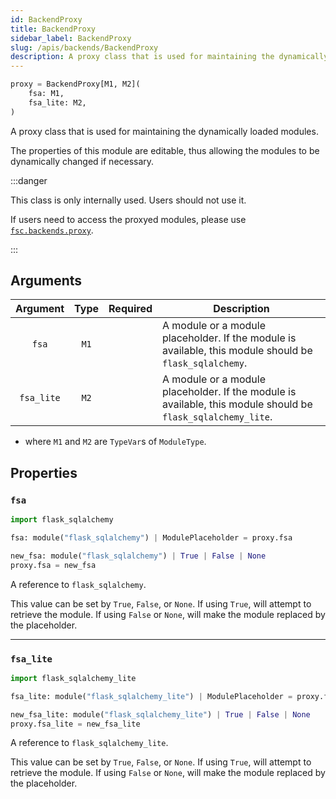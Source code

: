 ```yaml
---
id: BackendProxy
title: BackendProxy
sidebar_label: BackendProxy
slug: /apis/backends/BackendProxy
description: A proxy class that is used for maintaining the dynamically loaded modules.
---
```




<APITopBar type="class" isPrivate={true} source="backends.BackendProxy" />

```python
proxy = BackendProxy[M1, M2](
    fsa: M1,
    fsa_lite: M2,
)
```

A proxy class that is used for maintaining the dynamically loaded modules.

The properties of this module are editable, thus allowing the modules to be
dynamically changed if necessary.

:::danger

This class is only internally used. Users should not use it.

If users need to access the proxyed modules, please use
[`fsc.backends.proxy`](./proxy.mdx).

:::

## Arguments

|  Argument  | Type |             Required              | <center>Description</center>                                                                                 |
| :--------: | :--: | :-------------------------------: | ------------------------------------------------------------------------------------------------------------ |
|   `fsa`    | `M1` | <InlineIcon icon={vsiCheckIcon}/> | A module or a module placeholder. If the module is available, this module should be `flask_sqlalchemy`.      |
| `fsa_lite` | `M2` | <InlineIcon icon={vsiCheckIcon}/> | A module or a module placeholder. If the module is available, this module should be `flask_sqlalchemy_lite`. |

- where `M1` and `M2` are `TypeVar`s of `ModuleType`.

## Properties

### <IconObjType type="param"/> `fsa`

```python
import flask_sqlalchemy

fsa: module("flask_sqlalchemy") | ModulePlaceholder = proxy.fsa

new_fsa: module("flask_sqlalchemy") | True | False | None
proxy.fsa = new_fsa
```

A reference to `flask_sqlalchemy`.

This value can be set by `True`, `False`, or `None`.
If using `True`, will attempt to retrieve the module.
If using `False` or `None`, will make the module replaced by the placeholder.

---

### <IconObjType type="param"/> `fsa_lite`

```python
import flask_sqlalchemy_lite

fsa_lite: module("flask_sqlalchemy_lite") | ModulePlaceholder = proxy.fsa_lite

new_fsa_lite: module("flask_sqlalchemy_lite") | True | False | None
proxy.fsa_lite = new_fsa_lite
```

A reference to `flask_sqlalchemy_lite`.

This value can be set by `True`, `False`, or `None`.
If using `True`, will attempt to retrieve the module.
If using `False` or `None`, will make the module replaced by the placeholder.
